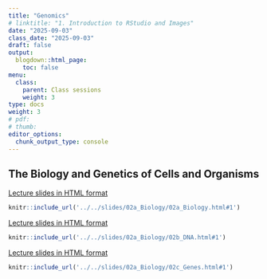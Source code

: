 ```yaml
---
title: "Genomics"
# linktitle: "1. Introduction to RStudio and Images"
date: "2025-09-03"
class_date: "2025-09-03"
draft: false
output:
  blogdown::html_page:
    toc: false
menu:
  class:
    parent: Class sessions
    weight: 3
type: docs
weight: 3
# pdf: 
# thumb: 
editor_options: 
  chunk_output_type: console
---
```


## The Biology and Genetics of Cells and Organisms

<a href="../../slides/02a_Biology/02a_Biology.html#1" target="_blank">Lecture slides in HTML format</a>

```r
knitr::include_url('../../slides/02a_Biology/02a_Biology.html#1')
```

<a href="../../slides/02a_Biology/02b_DNA.html#1" target="_blank">Lecture slides in HTML format</a>

```r
knitr::include_url('../../slides/02a_Biology/02b_DNA.html#1')
```

<a href="../../slides/02a_Biology/02c_Genes.html#1" target="_blank">Lecture slides in HTML format</a>

```r
knitr::include_url('../../slides/02a_Biology/02c_Genes.html#1')
```
